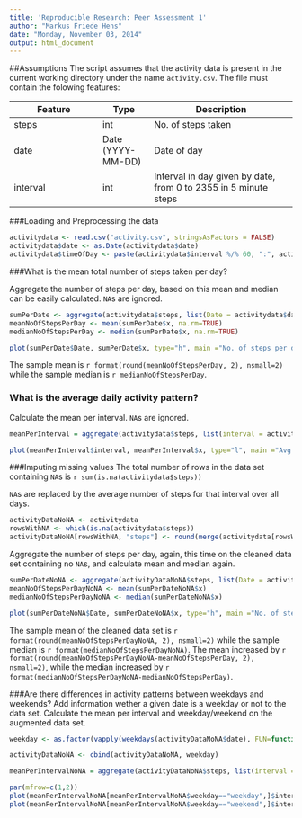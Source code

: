```yaml
---
title: 'Reproducible Research: Peer Assessment 1'
author: "Markus Friede Hens"
date: "Monday, November 03, 2014"
output: html_document
---
```


##Assumptions
The script assumes that the activity data is present in the current working directory under the name `activity.csv`. 
The file must contain the folowing features:

Feature|Type|Description
-------|----|-----------
steps|int|No. of steps taken
date|Date (YYYY-MM-DD)|Date of day
interval|int|Interval in day given by date, from 0 to 2355 in 5 minute steps

###Loading and Preprocessing the data
```r
activitydata <- read.csv("activity.csv", stringsAsFactors = FALSE)
activitydata$date <- as.Date(activitydata$date)
activitydata$timeOfDay <- paste(activitydata$interval %/% 60, ":", activitydata$interval %% 60)
```

###What is the mean total number of steps taken per day?

Aggregate the number of steps per day, based on this mean and median can be easily calculated. `NA`s are ignored.

```r
sumPerDate <- aggregate(activitydata$steps, list(Date = activitydata$date), FUN=sum, na.rm=TRUE)
meanNoOfStepsPerDay <- mean(sumPerDate$x, na.rm=TRUE)
medianNoOfStepsPerDay <- median(sumPerDate$x, na.rm=TRUE)
```

```r
plot(sumPerDate$Date, sumPerDate$x, type="h", main ="No. of steps per date", xlab="Date", ylab="No of. steps")
```

The sample mean is `r format(round(meanNoOfStepsPerDay, 2), nsmall=2)` while the sample median is `r medianNoOfStepsPerDay`.

### What is the average daily activity pattern?
Calculate the mean per interval. `NA`s are ignored.

```r
meanPerInterval = aggregate(activitydata$steps, list(interval = activitydata$interval), mean, na.rm=TRUE)
```

```r
plot(meanPerInterval$interval, meanPerInterval$x, type="l", main ="Avg. of steps per 5-minute interval", xlab="Interval", ylab="Avg. no of. steps")
```

###Imputing missing values
The total number of rows in the data set containing `NA`s is `r sum(is.na(activitydata$steps))`

`NA`s are replaced by the average number of steps for that interval over all days.

``` r
activityDataNoNA <- activitydata
rowsWithNA <- which(is.na(activitydata$steps))
activityDataNoNA[rowsWithNA, "steps"] <- round(merge(activitydata[rowsWithNA,], meanPerInterval)$x)
```

Aggregate the number of steps per day, again, this time on the cleaned data set containing no `NA`s, and calculate mean and median again.

```r
sumPerDateNoNA <- aggregate(activityDataNoNA$steps, list(Date = activityDataNoNA$date), FUN=sum)
meanNoOfStepsPerDayNoNA <- mean(sumPerDateNoNA$x)
medianNoOfStepsPerDayNoNA <- median(sumPerDateNoNA$x)
```

```r
plot(sumPerDateNoNA$Date, sumPerDateNoNA$x, type="h", main ="No. of steps per date", xlab="Date", ylab="No of. steps")
```

The sample mean of the cleaned data set is `r format(round(meanNoOfStepsPerDayNoNA, 2), nsmall=2)` while the sample median is `r format(medianNoOfStepsPerDayNoNA)`. The mean increased by `r format(round(meanNoOfStepsPerDayNoNA-meanNoOfStepsPerDay, 2), nsmall=2)`, while the median increased by `r format(medianNoOfStepsPerDayNoNA-medianNoOfStepsPerDay)`.

###Are there differences in activity patterns between weekdays and weekends?
Add information wether a given date is a weekday or not to the data set.
Calculate the mean per interval and weekday/weekend on the augmented data set.

``` r
weekday <- as.factor(vapply(weekdays(activityDataNoNA$date), FUN=function(x) ifelse(x %in% c("Samstag", "Sonntag"), "weekend", "weekday"), FUN.VALUE="w"))

activityDataNoNA <- cbind(activityDataNoNA, weekday)

meanPerIntervalNoNA = aggregate(activityDataNoNA$steps, list(interval = activityDataNoNA$interval, weekday=activityDataNoNA$weekday), mean)
```

```r
par(mfrow=c(1,2))
plot(meanPerIntervalNoNA[meanPerIntervalNoNA$weekday=="weekday",]$interval, meanPerIntervalNoNA[meanPerIntervalNoNA$weekday=="weekday",]$x, type="l", main ="Avg. of steps\nper 5-minute interval\nWeekday", xlab="Interval", ylab="Avg. no of. steps")
plot(meanPerIntervalNoNA[meanPerIntervalNoNA$weekday=="weekend",]$interval, meanPerIntervalNoNA[meanPerIntervalNoNA$weekday=="weekend",]$x, type="l", main ="Avg. of steps\nper 5-minute interval\nWeekend", xlab="Interval", ylab="Avg. no of. steps")
```